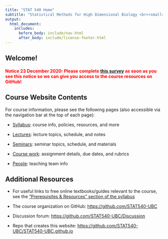 ```yaml
---
title: "STAT 540 Home"
subtitle: "Statistical Methods for High Dimensional Biology <br><small> Winter Term 2 2020 (January 11, 2021 - April 14, 2021)</small>"
output:
  html_document:
    includes:
      before_body: include/nav.html
      after_body: include/license-footer.html
---
```


<head>
  <meta name="twitter:card" content="summary" />
  <meta name="twitter:description" content="Course website for STAT 540 (Cross-listed in BIOF and GSAT) at UBC. Contents: course syllabus, lecture notes, seminar worksheets, assignments, and teaching team info." />
  <meta name="twitter:title" content="STAT 540: Statistical Methods for High Dimensional Biology" />
  <meta name="twitter:site" content="stat540-ubc.github.io" />
  <meta name="twitter:image" content="https://stat540-ubc.github.io/static/img/stat540-logo-s.png" />
</head>


## Welcome!

#### <span style="color: red;">Notice 23 December 2020: Please complete <span style="color: blue">[this survey](https://forms.gle/J6uvQ7JqQJb93QAe7)</span> as soon as you see this notice so we can give you access to the course resources on GitHub!</span>

## Course Website Contents

For course information, please see the following pages (also accessible via the navigation bar at the top of each page):

  * [Syllabus](subpages/syllabus.html): course info, policies, resources, and more
  
  * [Lectures](subpages/lectures.html): lecture topics, schedule, and notes
  
  * [Seminars](subpages/seminars.html): seminar topics, schedule, and materials
  
  * [Course work](subpages/assignments.html): assignment details, due dates, and rubrics
  
  * [People](subpages/people.html): teaching team info

## Additional Resources

* For useful links to free online textbooks/guides relevant to the course, see the ["Prerequisites & Resources" section of the syllabus](https://stat540-ubc.github.io/subpages/syllabus.html#prerequisites-and-resources)

* The course organization on GitHub: <https://github.com/STAT540-UBC>  

* Discussion forum: <https://github.com/STAT540-UBC/Discussion>

* Repo that creates this website: <https://github.com/STAT540-UBC/STAT540-UBC.github.io>

